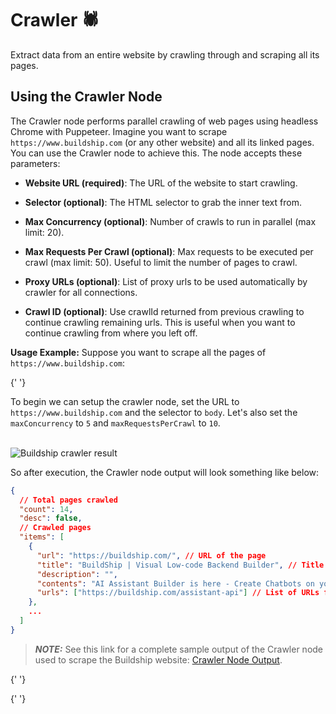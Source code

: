 # Crawler 🕷️


Extract data from an entire website by crawling through and scraping all its pages.

## Using the Crawler Node

The Crawler node performs parallel crawling of web pages using headless Chrome with Puppeteer. Imagine you want to
scrape `https://www.buildship.com` (or any other website) and all its linked pages. You can use the Crawler node to
achieve this. The node accepts these parameters:

- **Website URL (required)**: The URL of the website to start crawling.

- **Selector (optional)**: The HTML selector to grab the inner text from.

- **Max Concurrency (optional)**: Number of crawls to run in parallel (max limit: 20).

- **Max Requests Per Crawl (optional)**: Max requests to be executed per crawl (max limit: 50). Useful to limit the
  number of pages to crawl.

- **Proxy URLs (optional)**: List of proxy urls to be used automatically by crawler for all connections.

- **Crawl ID (optional)**: Use crawlId returned from previous crawling to continue crawling remaining urls. This is
  useful when you want to continue crawling from where you left off.

**Usage Example:** Suppose you want to scrape all the pages of `https://www.buildship.com`:

{' '}

To begin we can setup the crawler node, set the URL to `https://www.buildship.com` and the selector to `body`. Let's
also set the `maxConcurrency` to `5` and `maxRequestsPerCrawl` to `10`.

<br />

<Image src={crawlerResult} alt='Buildship crawler result' width={800} />

So after execution, the Crawler node output will look something like below:

```json
{
  // Total pages crawled
  "count": 14,
  "desc": false,
  // Crawled pages
  "items": [
    {
      "url": "https://buildship.com/", // URL of the page
      "title": "BuildShip | Visual Low-code Backend Builder", // Title of the page
      "description": "",
      "contents": "AI Assistant Builder is here - Create Chatbots on your own data 👉...", // Scraped content of the page
      "urls": ["https://buildship.com/assistant-api"] // List of URLs found in the page
    },
    ...
  ]
}
```

> **_NOTE:_** See this link for a complete sample output of the Crawler node used to scrape the Buildship website:
> [Crawler Node Output](/tutorial/scrape/crawler-output.json).

{' '}

{' '}
